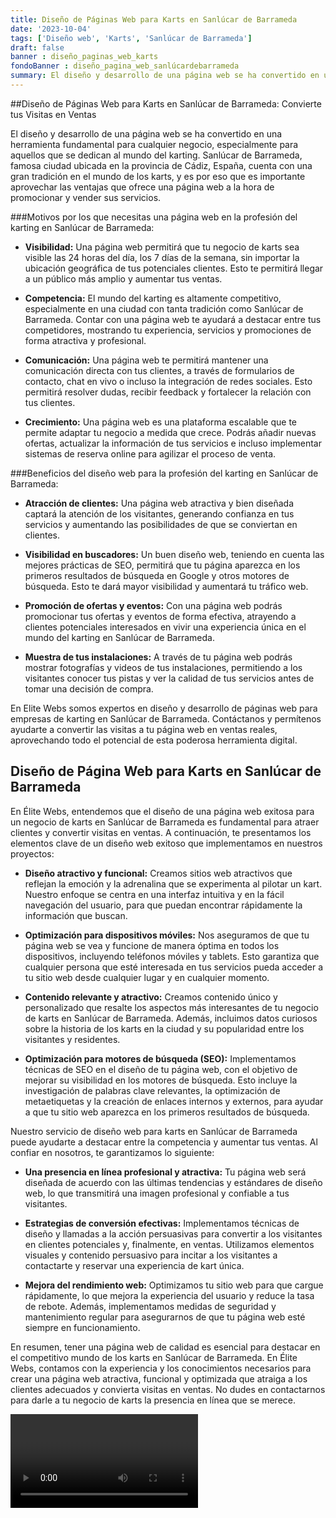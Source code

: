 ```yaml
---
title: Diseño de Páginas Web para Karts en Sanlúcar de Barrameda
date: '2023-10-04'
tags: ['Diseño web', 'Karts', 'Sanlúcar de Barrameda']
draft: false
banner : diseño_paginas_web_karts
fondoBanner : diseño_pagina_web_sanlúcardebarrameda
summary: El diseño y desarrollo de una página web se ha convertido en una herramienta fundamental para cualquier negocio, especialmente para aquellos que se dedican al mundo del karting. Sanlúcar de Barrameda, famosa ciudad ubicada en la provincia de Cádiz, España, cuenta con una gran tradición en el mundo de los karts, y es por eso que es importante aprovechar las ventajas que ofrece una página web a la hora de promocionar y vender sus servicios.
---
```


##Diseño de Páginas Web para Karts en Sanlúcar de Barrameda: Convierte tus Visitas en Ventas

El diseño y desarrollo de una página web se ha convertido en una herramienta fundamental para cualquier negocio, especialmente para aquellos que se dedican al mundo del karting. Sanlúcar de Barrameda, famosa ciudad ubicada en la provincia de Cádiz, España, cuenta con una gran tradición en el mundo de los karts, y es por eso que es importante aprovechar las ventajas que ofrece una página web a la hora de promocionar y vender sus servicios.

###Motivos por los que necesitas una página web en la profesión del karting en Sanlúcar de Barrameda:

- **Visibilidad:** Una página web permitirá que tu negocio de karts sea visible las 24 horas del día, los 7 días de la semana, sin importar la ubicación geográfica de tus potenciales clientes. Esto te permitirá llegar a un público más amplio y aumentar tus ventas.

- **Competencia:** El mundo del karting es altamente competitivo, especialmente en una ciudad con tanta tradición como Sanlúcar de Barrameda. Contar con una página web te ayudará a destacar entre tus competidores, mostrando tu experiencia, servicios y promociones de forma atractiva y profesional.

- **Comunicación:** Una página web te permitirá mantener una comunicación directa con tus clientes, a través de formularios de contacto, chat en vivo o incluso la integración de redes sociales. Esto permitirá resolver dudas, recibir feedback y fortalecer la relación con tus clientes.

- **Crecimiento:** Una página web es una plataforma escalable que te permite adaptar tu negocio a medida que crece. Podrás añadir nuevas ofertas, actualizar la información de tus servicios e incluso implementar sistemas de reserva online para agilizar el proceso de venta.

###Beneficios del diseño web para la profesión del karting en Sanlúcar de Barrameda:

- **Atracción de clientes:** Una página web atractiva y bien diseñada captará la atención de los visitantes, generando confianza en tus servicios y aumentando las posibilidades de que se conviertan en clientes.

- **Visibilidad en buscadores:** Un buen diseño web, teniendo en cuenta las mejores prácticas de SEO, permitirá que tu página aparezca en los primeros resultados de búsqueda en Google y otros motores de búsqueda. Esto te dará mayor visibilidad y aumentará tu tráfico web.

- **Promoción de ofertas y eventos:** Con una página web podrás promocionar tus ofertas y eventos de forma efectiva, atrayendo a clientes potenciales interesados en vivir una experiencia única en el mundo del karting en Sanlúcar de Barrameda.

- **Muestra de tus instalaciones:** A través de tu página web podrás mostrar fotografías y videos de tus instalaciones, permitiendo a los visitantes conocer tus pistas y ver la calidad de tus servicios antes de tomar una decisión de compra.

En Elite Webs somos expertos en diseño y desarrollo de páginas web para empresas de karting en Sanlúcar de Barrameda. Contáctanos y permítenos ayudarte a convertir las visitas a tu página web en ventas reales, aprovechando todo el potencial de esta poderosa herramienta digital.

<GifSeo />

<Cta />

## Diseño de Página Web para Karts en Sanlúcar de Barrameda

En Élite Webs, entendemos que el diseño de una página web exitosa para un negocio de karts en Sanlúcar de Barrameda es fundamental para atraer clientes y convertir visitas en ventas. A continuación, te presentamos los elementos clave de un diseño web exitoso que implementamos en nuestros proyectos:

- **Diseño atractivo y funcional:** Creamos sitios web atractivos que reflejan la emoción y la adrenalina que se experimenta al pilotar un kart. Nuestro enfoque se centra en una interfaz intuitiva y en la fácil navegación del usuario, para que puedan encontrar rápidamente la información que buscan.

- **Optimización para dispositivos móviles:** Nos aseguramos de que tu página web se vea y funcione de manera óptima en todos los dispositivos, incluyendo teléfonos móviles y tablets. Esto garantiza que cualquier persona que esté interesada en tus servicios pueda acceder a tu sitio web desde cualquier lugar y en cualquier momento.

- **Contenido relevante y atractivo:** Creamos contenido único y personalizado que resalte los aspectos más interesantes de tu negocio de karts en Sanlúcar de Barrameda. Además, incluimos datos curiosos sobre la historia de los karts en la ciudad y su popularidad entre los visitantes y residentes.

- **Optimización para motores de búsqueda (SEO):** Implementamos técnicas de SEO en el diseño de tu página web, con el objetivo de mejorar su visibilidad en los motores de búsqueda. Esto incluye la investigación de palabras clave relevantes, la optimización de metaetiquetas y la creación de enlaces internos y externos, para ayudar a que tu sitio web aparezca en los primeros resultados de búsqueda.

Nuestro servicio de diseño web para karts en Sanlúcar de Barrameda puede ayudarte a destacar entre la competencia y aumentar tus ventas. Al confiar en nosotros, te garantizamos lo siguiente:

- **Una presencia en línea profesional y atractiva:** Tu página web será diseñada de acuerdo con las últimas tendencias y estándares de diseño web, lo que transmitirá una imagen profesional y confiable a tus visitantes.

- **Estrategias de conversión efectivas:** Implementamos técnicas de diseño y llamadas a la acción persuasivas para convertir a los visitantes en clientes potenciales y, finalmente, en ventas. Utilizamos elementos visuales y contenido persuasivo para incitar a los visitantes a contactarte y reservar una experiencia de kart única.

- **Mejora del rendimiento web:** Optimizamos tu sitio web para que cargue rápidamente, lo que mejora la experiencia del usuario y reduce la tasa de rebote. Además, implementamos medidas de seguridad y mantenimiento regular para asegurarnos de que tu página web esté siempre en funcionamiento.

En resumen, tener una página web de calidad es esencial para destacar en el competitivo mundo de los karts en Sanlúcar de Barrameda. En Élite Webs, contamos con la experiencia y los conocimientos necesarios para crear una página web atractiva, funcional y optimizada que atraiga a los clientes adecuados y convierta visitas en ventas. No dudes en contactarnos para darle a tu negocio de karts la presencia en línea que se merece.

<Video />

<CtaBot job='Karts' city='Sanlúcar de Barrameda'/>

<Gmaps query='Sanlúcar de Barrameda+españa+maps' />